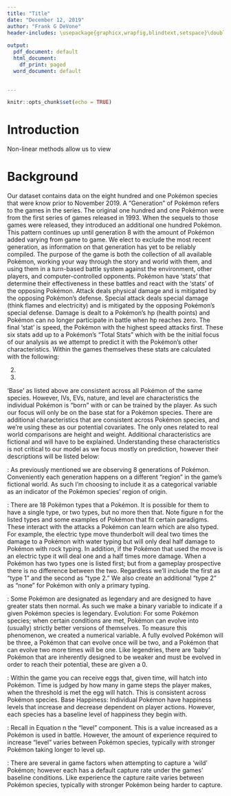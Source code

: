 ```yaml
---
title: "Title"
date: "December 12, 2019"
author: "Frank G DeVone"
header-includes: \usepackage{graphicx,wrapfig,blindtext,setspace}\doublespacing 
  
output:
  pdf_document: default
  html_document:
    df_print: paged
  word_document: default
  

---
```



```r
knitr::opts_chunk$set(echo = TRUE)
```

# Introduction

Non-linear methods allow us to view 

# Background

Our dataset contains data on the eight hundred and one Pokémon species that were know prior to November 2019.  A “Generation” of Pokémon refers to the games in the series.  The original one hundred and one Pokémon were from the first series of games released in 1993.   When the sequels to those games were released, they introduced an additional one hundred Pokémon.  This pattern continues up until generation 8 with the amount of Pokémon added varying from game to game.  We elect to exclude the most recent generation, as information on that generation has yet to be reliably compiled.  The purpose of the game is both the collection of all available Pokémon, working your way through the story and world with them, and using them in a turn-based battle system against the environment, other players, and computer-controlled opponents.  Pokémon have ‘stats’ that determine their effectiveness in these battles and react with the ‘stats’ of the opposing Pokémon.  Attack deals physical damage and is mitigated by the opposing Pokémon’s defense.  Special attack deals special damage (think flames and electricity) and is mitigated by the opposing Pokémon’s special defense.   Damage is dealt to a Pokémon’s hp (health points) and Pokémon can no longer participate in battle when hp reaches zero.  The final ‘stat’ is speed, the Pokémon with the highest speed attacks first.   These six stats add up to a Pokémon’s “Total Stats” which with be the initial focus of our analysis as we attempt to predict it with the Pokémon’s other characteristics.  Within the games themselves these stats are calculated with the following:

(2)

(3)

‘Base’ as listed above are consistent across all Pokémon of the same species.  However, IVs, EVs, nature, and level are characteristics the individual Pokémon is “born” with or can be trained by the player.  As such our focus will only be on the base stat for a Pokémon species.  There are additional characteristics that are consistent across Pokémon species, and we’re using these as our potential covariates.   The only ones related to real world comparisons are height and weight.  Additional characteristics are fictional and will have to be explained.   Understanding these characteristics is not critical to our model as we focus mostly on prediction, however their descriptions will be listed below:

\underline{Generation}:  As previously mentioned we are observing 8 generations of Pokémon.  Conveniently each generation happens on a different “region” in the game’s fictional world.  As such I’m choosing to include it as a categorical variable as an indicator of the Pokémon species’ region of origin.

\underline{Typing}:  There are 18 Pokémon types that a Pokémon.  It is possible for them to have a single type, or two types, but no more then that.  Note figure n for the listed types and some examples of Pokémon that fit certain paradigms.  These interact with the attacks a Pokémon can learn which are also typed.  For example, the electric type move thunderbolt will deal two times the damage to a Pokémon with water typing but will only deal half damage to Pokémon with rock typing.  In addition, if the Pokémon that used the move is an electric type it will deal one and a half times more damage.  When a Pokémon has two types one is listed first; but from a gameplay prospective there is no difference between the two.  Regardless we’ll include the first as “type 1” and the second as “type 2.”  We also create an additional “type 2” as “none” for Pokémon with only a primary typing.


\par
\begin{wrapfigure}[15]{R}[0\width]{6cm}
\includegraphics[width=0.50\textwidth]{Picture1.png}
\caption{Pokémon Types}
\end{wrapfigure}


\underline{Legendary Status}:  Some Pokémon are designated as legendary and are designed to have greater stats then normal.  As such we make a binary variable to indicate if a given Pokémon species is legendary.
Evolution:  For some Pokémon species; when certain conditions are met, Pokémon can evolve into (usually) strictly better versions of themselves.  To measure this phenomenon, we created a numerical variable.  A fully evolved Pokémon will be three, a Pokémon that can evolve once will be two, and a Pokémon that can evolve two more times will be one.  Like legendries, there are ‘baby’ Pokémon that are inherently designed to be weaker and must be evolved in order to reach their potential, these are given a 0.

\underline{Base Egg Steps}:  Within the game you can receive eggs that, given time, will hatch into Pokémon.  Time is judged by how many in game steps the player makes, when the threshold is met the egg will hatch.  This is consistent across Pokémon species.
Base Happiness:  Individual Pokémon have happiness levels that increase and decrease dependent on player actions.  However, each species has a baseline level of happiness they begin with. 

\underline{Experience Growth}: Recall in Equation n the “level” component.   This is a value increased as a Pokémon is used in battle.  However, the amount of experience required to increase “level” varies between Pokémon species, typically with stronger Pokémon taking longer to level up.   

\underline{Capture Rate}: There are several in game factors when attempting to capture a 'wild' Pokémon; however each has a default capture rate under the games' baseline conditions. Like experience the capture raite varies between Pokémon species, typically with stronger Pokémon being harder to capture.  



